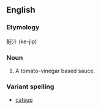 ==English==
===Etymology===
鮭汁 (ke-jip)

===Noun===

# A tomato-vinegar based sauce.

===Variant spelling===
*[[catsup]]